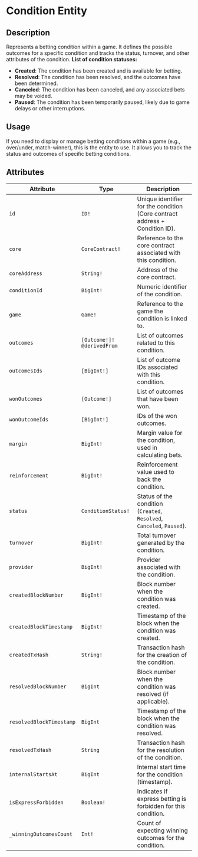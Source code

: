 # Condition Entity

## Description

Represents a betting condition within a game. It defines the possible outcomes for a specific condition and tracks the status, turnover, and other attributes of the condition.
**List of condition statuses:**

- **Created**: The condition has been created and is available for betting.
- **Resolved**: The condition has been resolved, and the outcomes have been determined.
- **Canceled**: The condition has been canceled, and any associated bets may be voided.
- **Paused**: The condition has been temporarily paused, likely due to game delays or other interruptions.

## Usage 

If you need to display or manage betting conditions within a game (e.g., over/under, match-winner), this is the entity to use. It allows you to track the status and outcomes of specific betting conditions.

## Attributes

| **Attribute** | **Type** | **Description** |
| --- | --- | --- |
| `id` | `ID!` | Unique identifier for the condition (Core contract address + Condition ID). |
| `core` | `CoreContract!` | Reference to the core contract associated with this condition. |
| `coreAddress` | `String!` | Address of the core contract. |
| `conditionId` | `BigInt!` | Numeric identifier of the condition. |
| `game` | `Game!` | Reference to the game the condition is linked to. |
| `outcomes` | `[Outcome!]! @derivedFrom` | List of outcomes related to this condition. |
| `outcomesIds` | `[BigInt!]` | List of outcome IDs associated with this condition. |
| `wonOutcomes` | `[Outcome!]` | List of outcomes that have been won. |
| `wonOutcomeIds` | `[BigInt!]` | IDs of the won outcomes. |
| `margin` | `BigInt!` | Margin value for the condition, used in calculating bets. |
| `reinforcement` | `BigInt!` | Reinforcement value used to back the condition. |
| `status` | `ConditionStatus!` | Status of the condition (`Created`, `Resolved`, `Canceled`, `Paused`). |
| `turnover` | `BigInt!` | Total turnover generated by the condition. |
| `provider` | `BigInt!` | Provider associated with the condition. |
| `createdBlockNumber` | `BigInt!` | Block number when the condition was created. |
| `createdBlockTimestamp` | `BigInt!` | Timestamp of the block when the condition was created. |
| `createdTxHash` | `String!` | Transaction hash for the creation of the condition. |
| `resolvedBlockNumber` | `BigInt` | Block number when the condition was resolved (if applicable). |
| `resolvedBlockTimestamp` | `BigInt` | Timestamp of the block when the condition was resolved. |
| `resolvedTxHash` | `String` | Transaction hash for the resolution of the condition. |
| `internalStartsAt` | `BigInt` | Internal start time for the condition (timestamp). |
| `isExpressForbidden` | `Boolean!` | Indicates if express betting is forbidden for this condition. |
| `_winningOutcomesCount` | `Int!` | Count of expecting winning outcomes for the condition. |